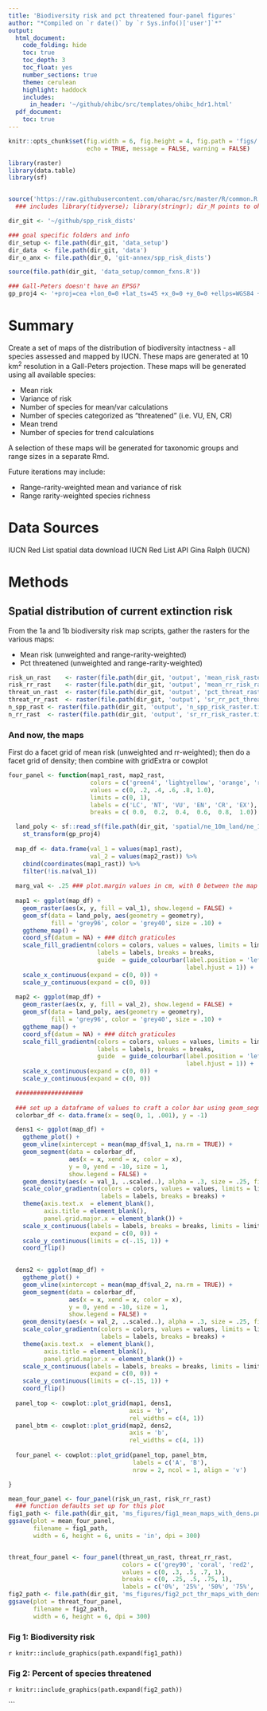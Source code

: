 ```yaml
---
title: 'Biodiversity risk and pct threatened four-panel figures'
author: "*Compiled on `r date()` by `r Sys.info()['user']`*"
output: 
  html_document:
    code_folding: hide
    toc: true
    toc_depth: 3
    toc_float: yes
    number_sections: true
    theme: cerulean
    highlight: haddock
    includes: 
      in_header: '~/github/ohibc/src/templates/ohibc_hdr1.html'
  pdf_document:
    toc: true
---
```


``` r

knitr::opts_chunk$set(fig.width = 6, fig.height = 4, fig.path = 'figs/',
                      echo = TRUE, message = FALSE, warning = FALSE)

library(raster)
library(data.table)
library(sf)


source('https://raw.githubusercontent.com/oharac/src/master/R/common.R')  ###
  ### includes library(tidyverse); library(stringr); dir_M points to ohi directory

dir_git <- '~/github/spp_risk_dists'

### goal specific folders and info
dir_setup <- file.path(dir_git, 'data_setup')
dir_data  <- file.path(dir_git, 'data')
dir_o_anx <- file.path(dir_O, 'git-annex/spp_risk_dists')

source(file.path(dir_git, 'data_setup/common_fxns.R'))

### Gall-Peters doesn't have an EPSG?
gp_proj4 <- '+proj=cea +lon_0=0 +lat_ts=45 +x_0=0 +y_0=0 +ellps=WGS84 +units=m +no_defs'

```

# Summary

Create a set of maps of the distribution of biodiversity intactness - all species assessed and mapped by IUCN.  These maps are generated at 10 km^2^ resolution in a Gall-Peters projection.  These maps will be generated using all available species:

* Mean risk
* Variance of risk
* Number of species for mean/var calculations
* Number of species categorized as "threatened" (i.e. VU, EN, CR)
* Mean trend
* Number of species for trend calculations
    
A selection of these maps will be generated for taxonomic groups and range sizes in a separate Rmd.

Future iterations may include:

* Range-rarity-weighted mean and variance of risk
* Range rarity-weighted species richness

# Data Sources

IUCN Red List spatial data download
IUCN Red List API
Gina Ralph (IUCN)

# Methods

## Spatial distribution of current extinction risk

From the 1a and 1b biodiversity risk map scripts, gather the rasters for the various maps:

* Mean risk (unweighted and range-rarity-weighted)
* Pct threatened (unweighted and range-rarity-weighted)

``` r

risk_un_rast    <- raster(file.path(dir_git, 'output', 'mean_risk_raster.tif'))
risk_rr_rast    <- raster(file.path(dir_git, 'output', 'mean_rr_risk_raster.tif'))
threat_un_rast  <- raster(file.path(dir_git, 'output', 'pct_threat_raster.tif'))
threat_rr_rast  <- raster(file.path(dir_git, 'output', 'sr_rr_pct_threat_raster.tif'))
n_spp_rast <- raster(file.path(dir_git, 'output', 'n_spp_risk_raster.tif'))
n_rr_rast  <- raster(file.path(dir_git, 'output', 'sr_rr_risk_raster.tif'))

```

### And now, the maps

First do a facet grid of mean risk (unweighted and rr-weighted); then do a facet grid of density; then combine with gridExtra or cowplot

``` r

four_panel <- function(map1_rast, map2_rast,
                       colors = c('green4', 'lightyellow', 'orange', 'red2', 'red4', 'purple4'),
                       values = c(0, .2, .4, .6, .8, 1.0),
                       limits = c(0, 1),
                       labels = c('LC', 'NT', 'VU', 'EN', 'CR', 'EX'),
                       breaks = c( 0.0,  0.2,  0.4,  0.6,  0.8,  1.0)) {

  land_poly <- sf::read_sf(file.path(dir_git, 'spatial/ne_10m_land/ne_10m_land.shp')) %>%
    st_transform(gp_proj4)
  
  map_df <- data.frame(val_1 = values(map1_rast),
                       val_2 = values(map2_rast)) %>%
    cbind(coordinates(map1_rast)) %>% 
    filter(!is.na(val_1))
  
  marg_val <- .25 ### plot.margin values in cm, with 0 between the map and density
  
  map1 <- ggplot(map_df) +
    geom_raster(aes(x, y, fill = val_1), show.legend = FALSE) +
    geom_sf(data = land_poly, aes(geometry = geometry), 
            fill = 'grey96', color = 'grey40', size = .10) +
    ggtheme_map() +
    coord_sf(datum = NA) + ### ditch graticules
    scale_fill_gradientn(colors = colors, values = values, limits = limits,
                         labels = labels, breaks = breaks,
                         guide  = guide_colourbar(label.position = 'left',
                                                  label.hjust = 1)) +
    scale_x_continuous(expand = c(0, 0)) +
    scale_y_continuous(expand = c(0, 0))
  
  map2 <- ggplot(map_df) +
    geom_raster(aes(x, y, fill = val_2), show.legend = FALSE) +
    geom_sf(data = land_poly, aes(geometry = geometry), 
            fill = 'grey96', color = 'grey40', size = .10) +
    ggtheme_map() +
    coord_sf(datum = NA) + ### ditch graticules
    scale_fill_gradientn(colors = colors, values = values, limits = limits,
                         labels = labels, breaks = breaks,
                         guide  = guide_colourbar(label.position = 'left',
                                                  label.hjust = 1)) +
    scale_x_continuous(expand = c(0, 0)) +
    scale_y_continuous(expand = c(0, 0))

  ###################
  
  ### set up a dataframe of values to craft a color bar using geom_segment
  colorbar_df <- data.frame(x = seq(0, 1, .001), y = -1)

  dens1 <- ggplot(map_df) +
    ggtheme_plot() +
    geom_vline(xintercept = mean(map_df$val_1, na.rm = TRUE)) +
    geom_segment(data = colorbar_df, 
                 aes(x = x, xend = x, color = x), 
                 y = 0, yend = -10, size = 1,
                 show.legend = FALSE) +
    geom_density(aes(x = val_1, ..scaled..), alpha = .3, size = .25, fill = 'grey30') +
    scale_color_gradientn(colors = colors, values = values, limits = limits,
                          labels = labels, breaks = breaks) +
    theme(axis.text.x  = element_blank(), 
          axis.title = element_blank(),
          panel.grid.major.x = element_blank()) +
    scale_x_continuous(labels = labels, breaks = breaks, limits = limits,
                       expand = c(0, 0)) +
    scale_y_continuous(limits = c(-.15, 1)) +
    coord_flip()
    

  dens2 <- ggplot(map_df) +
    ggtheme_plot() +
    geom_vline(xintercept = mean(map_df$val_2, na.rm = TRUE)) +
    geom_segment(data = colorbar_df, 
                 aes(x = x, xend = x, color = x), 
                 y = 0, yend = -10, size = 1,
                 show.legend = FALSE) +
    geom_density(aes(x = val_2, ..scaled..), alpha = .3, size = .25, fill = 'grey30') +
    scale_color_gradientn(colors = colors, values = values, limits = limits,
                          labels = labels, breaks = breaks) +
    theme(axis.text.x  = element_blank(), 
          axis.title = element_blank(),
          panel.grid.major.x = element_blank()) +
    scale_x_continuous(labels = labels, breaks = breaks, limits = limits,
                       expand = c(0, 0)) +
    scale_y_continuous(limits = c(-.15, 1)) +
    coord_flip()
 
  panel_top <- cowplot::plot_grid(map1, dens1, 
                                  axis = 'b',
                                  rel_widths = c(4, 1))
  panel_btm <- cowplot::plot_grid(map2, dens2, 
                                  axis = 'b',
                                  rel_widths = c(4, 1))
  
  four_panel <- cowplot::plot_grid(panel_top, panel_btm, 
                                   labels = c('A', 'B'),
                                   nrow = 2, ncol = 1, align = 'v')

}

```

``` r

mean_four_panel <- four_panel(risk_un_rast, risk_rr_rast)
  ### function defaults set up for this plot
fig1_path <- file.path(dir_git, 'ms_figures/fig1_mean_maps_with_dens.png')
ggsave(plot = mean_four_panel, 
       filename = fig1_path, 
       width = 6, height = 6, units = 'in', dpi = 300)


threat_four_panel <- four_panel(threat_un_rast, threat_rr_rast,
                                colors = c('grey90', 'coral', 'red2', 'red4', 'purple4'),
                                values = c(0, .3, .5, .7, 1),
                                breaks = c(0, .25, .5, .75, 1),
                                labels = c('0%', '25%', '50%', '75%', '100%'))
fig2_path <- file.path(dir_git, 'ms_figures/fig2_pct_thr_maps_with_dens.png')
ggsave(plot = threat_four_panel, 
       filename = fig2_path,
       width = 6, height = 6, dpi = 300)

```

### Fig 1: Biodiversity risk

`r knitr::include_graphics(path.expand(fig1_path))`

### Fig 2: Percent of species threatened

`r knitr::include_graphics(path.expand(fig2_path))`

```
